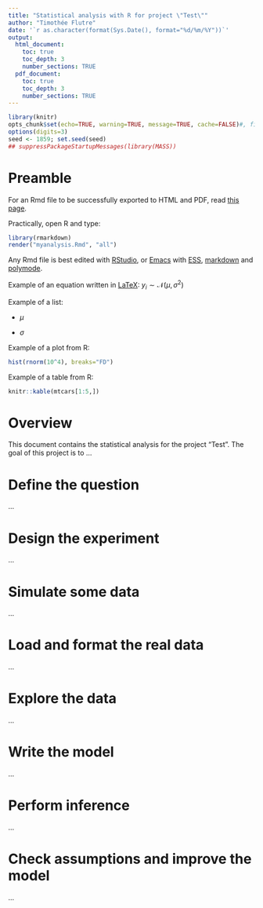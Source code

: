 ```yaml
---
title: "Statistical analysis with R for project \"Test\""
author: "Timothée Flutre"
date: '`r as.character(format(Sys.Date(), format="%d/%m/%Y"))`'
output:
  html_document:
    toc: true
    toc_depth: 3
    number_sections: TRUE
  pdf_document:
    toc: true
    toc_depth: 3
    number_sections: TRUE
---
```


```r
library(knitr)
opts_chunk$set(echo=TRUE, warning=TRUE, message=TRUE, cache=FALSE)#, fig.width=12, fig.height=8, fig.path=figures/")
options(digits=3)
seed <- 1859; set.seed(seed)
## suppressPackageStartupMessages(library(MASS))
```


# Preamble

For an Rmd file to be successfully exported to HTML and PDF, read [this page](http://rmarkdown.rstudio.com/).

Practically, open R and type:
```r
library(rmarkdown)
render("myanalysis.Rmd", "all")
```

Any Rmd file is best edited with [RStudio](http://www.rstudio.com/), or [Emacs](http://www.gnu.org/software/emacs/) with [ESS](http://ess.r-project.org/), [markdown](http://jblevins.org/projects/markdown-mode/) and [polymode](https://github.com/vitoshka/polymode).


Example of an equation written in [LaTeX](http://www.latex-project.org/): $y_i \sim \mathcal{N}(\mu, \sigma^2)$

Example of a list:

* $\mu$

* $\sigma$

Example of a plot from R:
```r
hist(rnorm(10^4), breaks="FD")
```

Example of a table from R:
```r
knitr::kable(mtcars[1:5,])
```


# Overview

This document contains the statistical analysis for the project "Test".
The goal of this project is to ...


# Define the question

...


# Design the experiment

...


# Simulate some data

...


# Load and format the real data

...


# Explore the data

...


# Write the model

...


# Perform inference

...


# Check assumptions and improve the model

...
